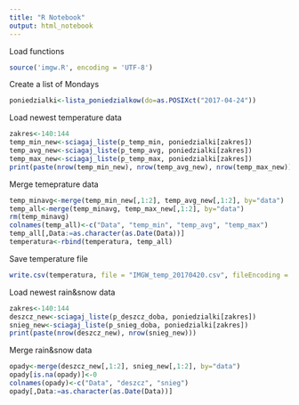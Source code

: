 ```yaml
---
title: "R Notebook"
output: html_notebook
---
```


Load functions

```r
source('imgw.R', encoding = 'UTF-8')
```

Create a list of Mondays

```r
poniedzialki<-lista_poniedzialkow(do=as.POSIXct("2017-04-24"))
```

Load newest temperature data

```r
zakres<-140:144
temp_min_new<-sciagaj_liste(p_temp_min, poniedzialki[zakres])
temp_avg_new<-sciagaj_liste(p_temp_avg, poniedzialki[zakres])
temp_max_new<-sciagaj_liste(p_temp_max, poniedzialki[zakres])
print(paste(nrow(temp_min_new), nrow(temp_avg_new), nrow(temp_max_new)))

```

Merge temeprature data

```r
temp_minavg<-merge(temp_min_new[,1:2], temp_avg_new[,1:2], by="data")
temp_all<-merge(temp_minavg, temp_max_new[,1:2], by="data")
rm(temp_minavg)
colnames(temp_all)<-c("Data", "temp_min", "temp_avg", "temp_max")
temp_all[,Data:=as.character(as.Date(Data))]
temperatura<-rbind(temperatura, temp_all)

```

Save temperature file

```r
write.csv(temperatura, file = "IMGW_temp_20170420.csv", fileEncoding = 'UTF-8')

```

Load newest rain&snow data

```r
zakres<-140:144
deszcz_new<-sciagaj_liste(p_deszcz_doba, poniedzialki[zakres])
snieg_new<-sciagaj_liste(p_snieg_doba, poniedzialki[zakres])
print(paste(nrow(deszcz_new), nrow(snieg_new)))

```

Merge rain&snow data

```r
opady<-merge(deszcz_new[,1:2], snieg_new[,1:2], by="data")
opady[is.na(opady)]<-0
colnames(opady)<-c("Data", "deszcz", "snieg")
opady[,Data:=as.character(as.Date(Data))]

```
